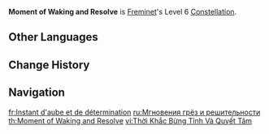 {{Constellation Infobox
|image         = Constellation Moment of Waking and Resolve.png
|character     = Freminet
|level         = 6
|description   = After Freminet triggers [[Frozen]], [[Shatter]], or [[Superconduct]] against opponents, his [[CRIT DMG]] will be increased by 12% for 6s. Max 3 stacks. This can be triggered once every 0.3s.
|scale_att1    = 
|utility1      = CRIT DMG
}}
'''Moment of Waking and Resolve''' is [[Freminet]]'s Level 6 [[Constellation]].

==Other Languages==
{{Other Languages
|en      = Moment of Waking and Resolve
|zhs     = 梦晓与决意之刻
|zhs_rm  = Mèngxiǎo yǔ Juéyì zhī Kè
|zht     = 夢曉與決意之刻
|zht_rm  = Mèngxiǎo yǔ Juéyì zhī Kè
|zh_tl   = Moment of Waking and Resolve
|ja      = 目覚めと決意の刻
|ja_rm   = Mezame to Ketsui no Toki
|ja_tl   = Moment of Waking and Resolve
|ko      = 각성과 결심의 순간
|ko_rm   = 
|ko_tl   = 
|es      = Resolución del alba
|es_tl   = Dawn Resolution
|fr      = Instant d'aube et de détermination
|fr_tl   = Moment of Dawn and Determination
|ru      = Мгновения грёз и решительности
|ru_tl   = Moments of Dreams and Resolution
|th      = Moment of Waking and Resolve
|vi      = Thời Khắc Bừng Tỉnh Và Quyết Tâm
|vi_tl   = Moment of Awakening and Determination
|de      = Moment des Erwachens und der Entschlossenheit
|de_tl   = Moment of Awakening and Determination
|id      = Moment of Waking and Resolve
|pt      = Momento do Despertar
|pt_tl   = 
|tr      = Farkındalık ve Kararlılık Anı
|tr_tl   = Aware and Determined Moment
|it      = Risveglio e determinazione
|it_tl   = Awakening and Determination
}}

==Change History==
{{Change History|4.0}}

==Navigation==
{{Talent Navbox|Freminet}}

[[fr:Instant d'aube et de détermination]]
[[ru:Мгновения грёз и решительности]]
[[th:Moment of Waking and Resolve]]
[[vi:Thời Khắc Bừng Tỉnh Và Quyết Tâm]]